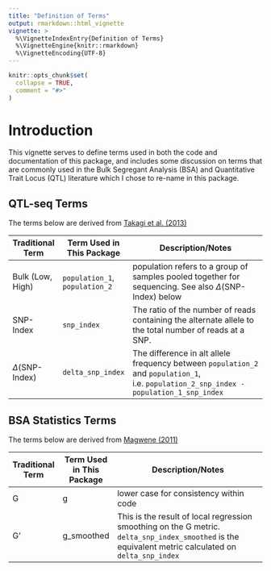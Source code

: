 ```yaml
---
title: "Definition of Terms"
output: rmarkdown::html_vignette
vignette: >
  %\VignetteIndexEntry{Definition of Terms}
  %\VignetteEngine{knitr::rmarkdown}
  %\VignetteEncoding{UTF-8}
---
```


```r
knitr::opts_chunk$set(
  collapse = TRUE,
  comment = "#>"
)
```

# Introduction

This vignette serves to define terms used in both the code and documentation of this package, and includes some discussion on terms that are commonly used in the Bulk Segregant Analysis (BSA) and Quantitative Trait Locus (QTL) literature which I chose to re-name in this package.

## QTL-seq Terms

The terms below are derived from [Takagi et al. (2013)][takagi2013]

| Traditional Term          | Term Used in This Package  | Description/Notes                                                                                      |
|---------------------------|----------------------------|--------------------------------------------------------------------------------------------------------|
| Bulk (Low, High)          | `population_1`, `population_2`         | population refers to a group of samples pooled together for sequencing. See also $\Delta$(SNP-Index) below                                 |
| SNP-Index                 | `snp_index`     | The ratio of the number of reads containing the alternate allele to the total number of reads at a SNP.|
| $\Delta$(SNP-Index)       | `delta_snp_index` | The difference in alt allele frequency between `population_2` and `population_1`, i.e. `population_2_snp_index - population_1_snp_index`                                |

[Takagi2013]: https://onlinelibrary.wiley.com/doi/10.1111/tpj.12105

## BSA Statistics Terms

The terms below are derived from [Magwene (2011)][magwene2011]

| Traditional Term          | Term Used in This Package  | Description/Notes                                                                                      |
|---------------------------|----------------------------|--------------------------------------------------------------------------------------------------------|
| G          | g         | lower case for consistency within code                                   |
| G'          | g_smoothed         | This is the result of local regression smoothing on the G metric. `delta_snp_index_smoothed` is the equivalent metric calculated on `delta_snp_index` |

[magwene2011]: https://doi.org/10.1371/journal.pcbi.1002255

